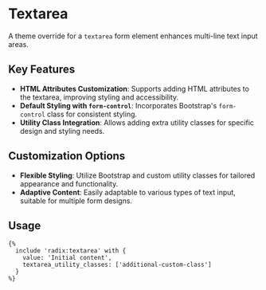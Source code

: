 # Textarea

A theme override for a `textarea` form element enhances multi-line text input areas.

## Key Features

- **HTML Attributes Customization**: Supports adding HTML attributes to the textarea, improving styling and accessibility.
- **Default Styling with `form-control`**: Incorporates Bootstrap's `form-control` class for consistent styling.
- **Utility Class Integration**: Allows adding extra utility classes for specific design and styling needs.

## Customization Options

- **Flexible Styling**: Utilize Bootstrap and custom utility classes for tailored appearance and functionality.
- **Adaptive Content**: Easily adaptable to various types of text input, suitable for multiple form designs.

## Usage

```twig
{%
  include 'radix:textarea' with {
    value: 'Initial content',
    textarea_utility_classes: ['additional-custom-class']
  }
%}
```
